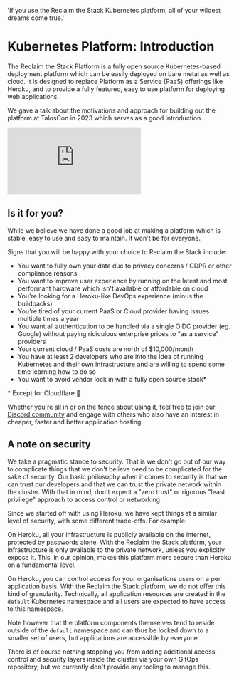   'If you use the Reclaim the Stack Kubernetes platform, all of your wildest dreams come true.'

# Kubernetes Platform: Introduction

The Reclaim the Stack Platform is a fully open source Kubernetes-based deployment platform which can be easily deployed on bare metal as well as cloud. It is designed to replace Platform as a Service (PaaS) offerings like Heroku, and to provide a fully featured, easy to use platform for deploying web applications.

We gave a talk about the motivations and approach for building out the platform at TalosCon in 2023 which serves as a good introduction.

<iframe className="aspect-video w-full" src="https://www.youtube.com/embed/xhXMnFHwzF0" title="YouTube video player" frameBorder="0" allow="accelerometer; autoplay; clipboard-write; encrypted-media; gyroscope; picture-in-picture; web-share" allowFullScreen></iframe>

## Is it for you?

While we believe we have done a good job at making a platform which is stable, easy to use and easy to maintain. It won't be for everyone.

Signs that you will be happy with your choice to Reclaim the Stack include:

- You want to fully own your data due to privacy concerns / GDPR or other compliance reasons
- You want to improve user experience by running on the latest and most performant hardware which isn't available or affordable on cloud
- You're looking for a Heroku-like DevOps experience (minus the buildpacks)
- You're tired of your current PaaS or Cloud provider having issues multiple times a year
- You want all authentication to be handled via a single OIDC provider (eg. Google) without paying ridiculous enterprise prices to "as a service" providers
- Your current cloud / PaaS costs are north of $10,000/month
- You have at least 2 developers who are into the idea of running Kubernetes and their own infrastructure and are willing to spend some time learning how to do so
- You want to avoid vendor lock in with a fully open source stack*

<p className="text-2xs text-stone-500">* Except for Cloudflare 🙈</p>

Whether you're all in or on the fence about using it, feel free to [join our Discord community](https://discord.gg/v23eA4FMPC) and engage with others who also have an interest in cheaper, faster and better application hosting.

## A note on security

We take a pragmatic stance to security. That is we don't go out of our way to complicate things that we don't believe need to be complicated for the sake of security. Our basic philosophy when it comes to security is that we can trust our developers and that we can trust the private network within the cluster. With that in mind, don't expect a "zero trust" or rigorous "least privilege" approach to access control or networking.

Since we started off with using Heroku, we have kept things at a similar level of security, with some different trade-offs. For example:

On Heroku, all your infrastructure is publicly available on the internet, protected by passwords alone. With the Reclaim the Stack platform, your infrastructure is only available to the private network, unless you explicitly expose it. This, in our opinion, makes this platform more secure than Heroku on a fundamental level.

On Heroku, you can control access for your organisations users on a per application basis. With the Reclaim the Stack platform, we do not offer this kind of granularity. Technically, all application resources are created in the `default` Kubernetes namespace and all users are expected to have access to this namespace.

Note however that the platform components themselves tend to reside outside of the `default` namespace and can thus be locked down to a smaller set of users, but applications are accessible by everyone.

There is of course nothing stopping you from adding additional access control and security layers inside the cluster via your own GitOps repository, but we currently don't provide any tooling to manage this.
